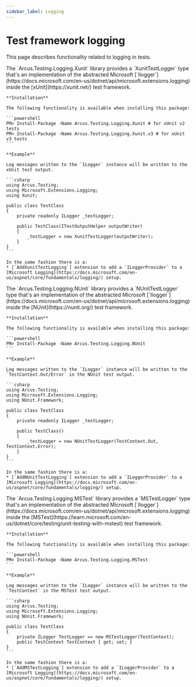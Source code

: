 ```yaml
---
sidebar_label: Logging
---
```



# Test framework logging
This page describes functionality related to logging in tests.

<Tabs groupId="testing-frameworks">
  <TabItem value="xunit" label="xUnit" default>
    The `Arcus.Testing.Logging.Xunit` library provides a `XunitTestLogger` type that's an implementation of the abstracted Microsoft [`Ilogger`](https://docs.microsoft.com/en-us/dotnet/api/microsoft.extensions.logging)
    inside the [xUnit](https://xunit.net/) test framework.
    
    **Installation**
    
    The following functionality is available when installing this package:
    
    ```powershell
    PM> Install-Package -Name Arcus.Testing.Logging.Xunit # for xUnit v2 tests
    PM> Install-Package -Name Arcus.Testing.Logging.Xunit.v3 # for xUnit v3 tests
    ```
    
    **Example**

    Log messages written to the `ILogger` instance will be written to the xUnit test output.
    
    ```csharp
    using Arcus.Testing;
    using Microsoft.Extensions.Logging;
    using Xunit;
    
    public class TestClass
    {
        private readonly ILogger _testLogger;
    
        public TestClass(ITestOutputHelper outputWriter)
        {
            _testLogger = new XunitTestLogger(outputWriter);
        }
    }
    ```

    In the same fashion there is a:
    * [`AddXunitTestLogging`] extension to add a `ILoggerProvider` to a [Microsoft Logging](https://docs.microsoft.com/en-us/aspnet/core/fundamentals/logging/) setup.
  </TabItem>
  <TabItem value="nunit" label="NUnit">
    The `Arcus.Testing.Logging.NUnit` library provides a `NUnitTestLogger` type that's an implementation of the abstracted Microsoft [`Ilogger`](https://docs.microsoft.com/en-us/dotnet/api/microsoft.extensions.logging)
    inside the [NUnit](https://nunit.org/) test framework.

    **Installation**

    The following functionality is available when installing this package:
    
    ```powershell
    PM> Install-Package -Name Arcus.Testing.Logging.NUnit
    ```

    **Example**

    Log messages written to the `ILogger` instance will be written to the `TestContext.Out/Error` in the NUnit test output.
    
    ```csharp
    using Arcus.Testing;
    using Microsoft.Extensions.Logging;
    using NUnit.Framework;

    public class TestClass
    {
        private readonly ILogger _testLogger;
    
        public TestClass()
        {
            _testLogger = new NUnitTestLogger(TestContext.Out, TestContext.Error);
        }
    }
    ```

    In the same fashion there is a:
    * [`AddNUnitTestLogging`] extension to add a `ILoggerProvider` to a [Microsoft Logging](https://docs.microsoft.com/en-us/aspnet/core/fundamentals/logging/) setup.
  </TabItem>
  <TabItem value="mstest" label="MSTest">
    The `Arcus.Testing.Logging.MSTest` library provides a `MSTestLogger` type that's an implementation of the abstracted Microsoft [`Ilogger`](https://docs.microsoft.com/en-us/dotnet/api/microsoft.extensions.logging)
    inside the [MSTest](https://learn.microsoft.com/en-us/dotnet/core/testing/unit-testing-with-mstest) test framework.
    
    **Installation**

    The following functionality is available when installing this package:
    
    ```powershell
    PM> Install-Package -Name Arcus.Testing.Logging.MSTest
    ```
    
    **Example**

    Log messages written to the `ILogger` instance will be written to the `TestContext` in the MSTest test output.
    
    ```csharp
    using Arcus.Testing;
    using Microsoft.Extensions.Logging;
    using NUnit.Framework;
    
    public class TestClass
    {
        private ILogger TestLogger => new MSTestLogger(TestContext);
        public TestContext TestContext { get; set; }
    }
    ```
    
    In the same fashion there is a:
    * [`AddMSTestLogging`] extension to add a `ILoggerProvider` to a [Microsoft Logging](https://docs.microsoft.com/en-us/aspnet/core/fundamentals/logging/) setup.
  </TabItem>
</Tabs>